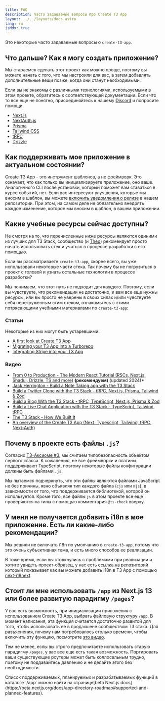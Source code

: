 ```yaml
---
title: FAQ
description: Часто задаваемые вопросы про Create T3 App
layout: ../../layouts/docs.astro
lang: ru
isMdx: true
---
```



Это некоторые часто задаваемые вопросы о `create-t3-app`.

## Что дальше? Как я могу создать приложение?

Мы стараемся сделать этот проект как можно проще, поэтому вы можете начать с того, что мы настроили для вас, а затем добавлять дополнительные вещи позже, когда они станут необходимыми.

Если вы не знакомы с различными технологиями, используемыми в этом проекте, обратитесь к соответствующей документации. Если что то все еще не понятно, присоединяйтесь к нашему [Discord](https://t3.gg/discord) и попросите помощи.

- [Next.js](https://nextjs.org/)
- [NextAuth.js](https://next-auth.js.org)
- [Prisma](https://prisma.io)
- [Tailwind CSS](https://tailwindcss.com)
- [tRPC](https://trpc.io)
- [Drizzle](https://orm.drizzle.team/docs/overview)

## Как поддерживать мое приложение в актуальном состоянии?

Create T3 App - это инструмент шаблонов, а не фреймворк. Это означает, что как только вы инициализируете приложение, оно ваше. Аналогичного CLI после установки, который поможет вам ставаться в курсе событий, нет. Если вас интересуют улучшения, которые мы вносим в шаблон, вы можете [включить уведомления о релизе](https://docs.github.com/en/account-and-profile/managing-subscriptions-and-notifications-on-github/setting-up-notifications/configuring-notifications#configuring-your-watch-settings-for-an-individual-repository) в нашем репозитории. При этом, на самом деле не обязательно внедрять каждое изменение, которое мы вносим в шаблон, в вашем приложении.

## Какие учебные ресурсы сейчас доступны?

Не смотря на то, что перечисленные ниже ресурсы являются одиними из лучших для T3 Stack, сообщество (и [Theo](https://youtu.be/rzwaaWH0ksk?t=1436)) рекомендует просто начать использовать стек и учиться в процессе разработки с его помощью.

Если вы рассматриваете `create-t3-app`, скорее всего, вы уже использовали некоторые части стека. Так почему бы не погрузиться в проект с головой и узнать остальные технологии в процессе разработки?

Мы понимаем, что этот путь не подходит для каждого. Поэтому, если вы чувствуете, что рекомендации не достаточно, и вам все еще нужны ресурсы, или вы просто не уверены в своих силах и/или чувствуете себя перегруженным этим стеком, ознакомьтесь с этими потрясающими учебными материалами по `create-t3-app`:

### Статьи

Некоторые из них могут быть устаревшими.

- [A first look at Create T3 App](https://dev.to/ajcwebdev/a-first-look-at-create-t3-app-1i8f)
- [Migrating your T3 App into a Turborepo](https://www.jumr.dev/blog/t3-turbo)
- [Integrating Stripe into your T3 App](https://blog.nickramkissoon.com/posts/integrate-stripe-t3)

### Видео

- [From 0 to Production - The Modern React Tutorial (RSCs, Next.js, Shadui, Drizzle, TS and more)](https://www.youtube.com/watch?v=d5x0JCZbAJs) **(рекомендуем)** (updated 2024)*
- [Jack Herrington - Build a Note Taking app with the T3 Stack](https://www.youtube.com/watch?v=J1gzN1SAhyM)
- [Build a Twitter Clone with the T3 Stack - tRPC, Next.js, Prisma, Tailwind & Zod](https://www.youtube.com/watch?v=nzJsYJPCc80)
- [Build a Blog With the T3 Stack - tRPC, TypeScript, Next.js, Prisma & Zod](https://www.youtube.com/watch?v=syEWlxVFUrY)
- [Build a Live Chat Application with the T3 Stack - TypeScript, Tailwind, tRPC](https://www.youtube.com/watch?v=dXRRY37MPuk)
- [The T3 Stack - How We Built It](https://www.youtube.com/watch?v=H-FXwnEjSsI)
- [An overview of the Create T3 App (Next, Typescript, Tailwind, tRPC, Next-Auth)](https://www.youtube.com/watch?v=VJH8dsPtbeU)

## Почему в проекте есть файлы `.js`?

Согласно [T3-Аксиоме #3](/ru/introduction#typesafety-isnt-optional), мы считаем типобезопасность объектом первого класса. К сожалению, не все фреймворки и плагины поддерживают TypeScript, поэтому некоторые файлы конфигурации должны быть файлами `.js`.

Мы пытаемся подчеркнуть, что эти файлы являются файлами JavaScript не без причины, явно объявляя тип каждого файла (`cjs` или `mjs`), в зависимости от того, что поддерживается библиотекой, которой он используется. Кроме того, все файлы `js` в этом проекте все еще проверяются на типы с помощью комментария `@ts-check` вверху.

## У меня не получается добавить i18n в мое приложение. Есть ли какие-либо рекомендации?

Мы решили не включать i18n по умолчанию в `create-t3-app`, потому что это очень субъективная тема, и есть много способов ее реализации.

В тоже время, если вы столкнулись с проблемами при реализации и хотите увидеть проект-образец, у нас есть [ссылка на репозиторий](https://github.com/juliusmarminge/t3-i18n) который показывает как вы можете добавить i18n в T3 App с помощью [next-i18next](https://github.com/i18next/next-i18next).

## Стоит ли мне использовать `/app` из Next.js 13 или более развитую парадигму `/pages`?

У вас есть возможность, при инициализации приложения с использованием Create T3 App, выбрать файловую структуру `/app`. В момент написания, эта функция считается достаточно развитой для того, чтобы использовать ее в продакшене сообществом T3 стэка. Для разъяснения, почему нам потребовалось столько времени, чтобы включить эту функцию, посмотрите [это видео](https://www.youtube.com/watch?v=PmBfq-SpzCU).

Тем не менее, еслы вы строго предпочитаете использовать старую парадигму `/pages`, у вас все еще есть такая возможность. Портировать ваши существующие роутеры может быть коллосальным трудно, поэтому не поддавайтесь давлению и не делайте этого без необходимости.

<Callout type="info">
  Список поддерживаемых, планируемых и разрабатываемых функций в каталоге `/app` можно найти на странице[beta Next.js docs](https://beta.nextjs.org/docs/app-directory-roadmap#supported-and-planned-features).
</Callout>
